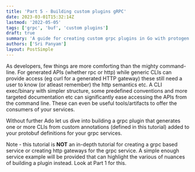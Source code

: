 ```yaml
---
title: 'Part 5 - Building custom plugins gRPC'
date: 2023-03-01T15:32:14Z
lastmod: '2022-05-05'
tags: ['grpc', 'buf', 'custom plugins']
draft: true
summary: 'A guide for creating custom grpc plugins in Go with protogen and buf'
authors: ['Sri Panyam']
layout: PostSimple
---
```


As developers, few things are more comforting than the mighty command-line. For generated APIs (whether rpc or http) while generic CLIs can provide access (eg curl for a generated HTTP gateway) these still need a user to know (or atleast remember) the http semantics etc. A CLI exec/binary with simpler structure, some predefined conventions and more targeted documentation etc can significantly ease accessing the APIs from the command line. These can even be useful tools/artifacts to offer the consumers of your services.

Without further Ado let us dive into building a grpc plugin that generates one or more CLIs from custom annotations (defined in this tutorial) added to your protobuf definitions for your grpc services.

Note - this tutorial is **NOT** an in-depth tutorial for creating a grpc based service or creating http gateways for the grpc service. A simple enough service example will be provided that can highlight the various of nuances of building a plugin instead. Look at Part 1 for this.
